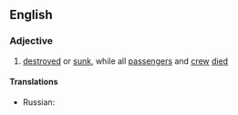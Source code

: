 ==English==

===Adjective===
{{en-adj|head=[[lost]] with all [[hand]]s|-}}

# {{lb|en|nautical}} [[destroyed]] or [[sunk]], while all [[passenger]]s and [[crew]] [[died]]

====Translations====
{{trans-top|destroyed or sunk, while all passengers and crew died}}
* Russian: {{t|ru|[[затонуть|затонул]] [[с|со]] [[все|всеми]] [[на]] [[борт]]у}}
{{trans-mid}}
{{trans-bottom}}